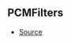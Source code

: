 ## PCMFilters



- [Source](https://github.com/Androz2091/discord-player/blob/1a12f69/packages/equalizer/src/audio/AudioFilter.ts#L12)
